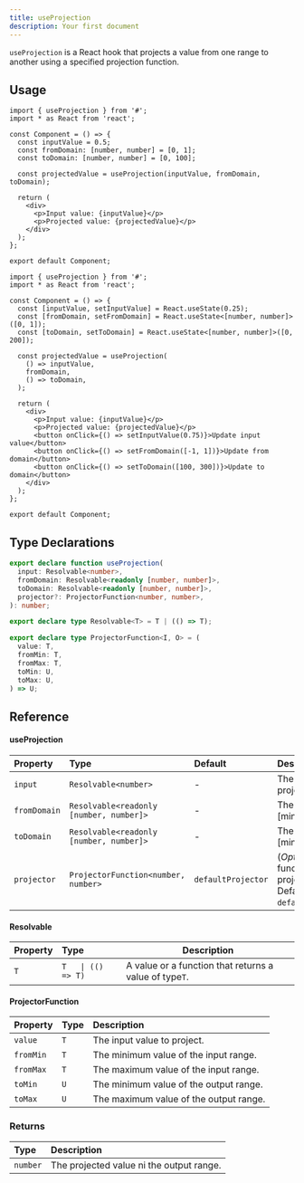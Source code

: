 ```yaml
---
title: useProjection
description: Your first document
---
```


`useProjection` is a React hook that projects a value from one range to another using a specified projection function.

## Usage

```tsx
import { useProjection } from '#';
import * as React from 'react';

const Component = () => {
  const inputValue = 0.5;
  const fromDomain: [number, number] = [0, 1];
  const toDomain: [number, number] = [0, 100];

  const projectedValue = useProjection(inputValue, fromDomain, toDomain);

  return (
    <div>
      <p>Input value: {inputValue}</p>
      <p>Projected value: {projectedValue}</p>
    </div>
  );
};

export default Component;
```

```tsx
import { useProjection } from '#';
import * as React from 'react';

const Component = () => {
  const [inputValue, setInputValue] = React.useState(0.25);
  const [fromDomain, setFromDomain] = React.useState<[number, number]>([0, 1]);
  const [toDomain, setToDomain] = React.useState<[number, number]>([0, 200]);

  const projectedValue = useProjection(
    () => inputValue,
    fromDomain,
    () => toDomain,
  );

  return (
    <div>
      <p>Input value: {inputValue}</p>
      <p>Projected value: {projectedValue}</p>
      <button onClick={() => setInputValue(0.75)}>Update input value</button>
      <button onClick={() => setFromDomain([-1, 1])}>Update from domain</button>
      <button onClick={() => setToDomain([100, 300])}>Update to domain</button>
    </div>
  );
};

export default Component;
```

## Type Declarations

```typescript
export declare function useProjection(
  input: Resolvable<number>,
  fromDomain: Resolvable<readonly [number, number]>,
  toDomain: Resolvable<readonly [number, number]>,
  projector?: ProjectorFunction<number, number>,
): number;

export declare type Resolvable<T> = T | (() => T);

export declare type ProjectorFunction<I, O> = (
  value: T,
  fromMin: T,
  fromMax: T,
  toMin: U,
  toMax: U,
) => U;
```

## Reference

#### useProjection

| Property     | Type                                    | Default            | Description                                                                     |
| :----------- | :-------------------------------------- | :----------------- | :------------------------------------------------------------------------------ |
| `input`      | `Resolvable<number>`                    | -                  | The input value to project.                                                     |
| `fromDomain` | `Resolvable<readonly [number, number]>` | -                  | The input range [min, max].                                                     |
| `toDomain`   | `Resolvable<readonly [number, number]>` | -                  | The output range [min, max].                                                    |
| `projector`  | `ProjectorFunction<number, number>`     | `defaultProjector` | (_Optional_) The function to project the value. Defaults to `defaultProjector`. |

#### Resolvable

| Property | Type               | Description                                            |
| :------- | :----------------- | ------------------------------------------------------ |
| `T`      | `T   \| (() => T)` | A value or a function that returns a value of type`T`. |

#### ProjectorFunction

| Property  | Type | Description                            |
| :-------- | :--- | :------------------------------------- |
| `value`   | `T`  | The input value to project.            |
| `fromMin` | `T`  | The minimum value of the input range.  |
| `fromMax` | `T`  | The maximum value of the input range.  |
| `toMin`   | `U`  | The minimum value of the output range. |
| `toMax`   | `U`  | The maximum value of the output range. |

### Returns

| Type     | Description                              |
| :------- | :--------------------------------------- |
| `number` | The projected value ni the output range. |

